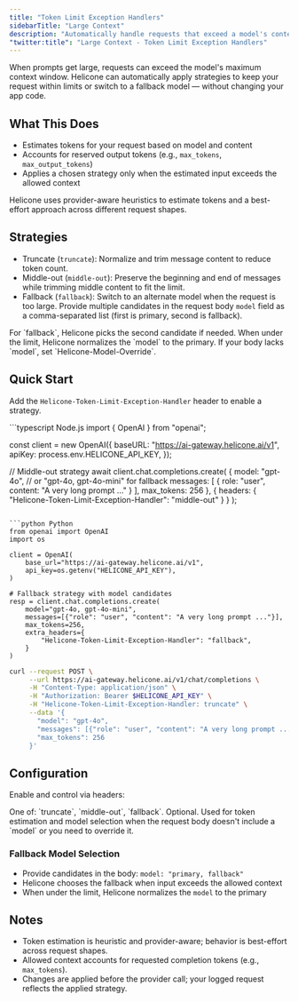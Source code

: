 ```yaml
---
title: "Token Limit Exception Handlers"
sidebarTitle: "Large Context"
description: "Automatically handle requests that exceed a model's context window using truncate, middle-out, or fallback strategies."
"twitter:title": "Large Context - Token Limit Exception Handlers"
---
```



When prompts get large, requests can exceed the model's maximum context window. Helicone can automatically apply strategies to keep your request within limits or switch to a fallback model — without changing your app code.

## What This Does

- Estimates tokens for your request based on model and content
- Accounts for reserved output tokens (e.g., `max_tokens`, `max_output_tokens`)
- Applies a chosen strategy only when the estimated input exceeds the allowed context

<Note>
Helicone uses provider-aware heuristics to estimate tokens and a best-effort approach across different request shapes.
</Note>

## Strategies

- Truncate (`truncate`): Normalize and trim message content to reduce token count.
- Middle-out (`middle-out`): Preserve the beginning and end of messages while trimming middle content to fit the limit.
- Fallback (`fallback`): Switch to an alternate model when the request is too large. Provide multiple candidates in the request body `model` field as a comma-separated list (first is primary, second is fallback).

<Info>
For `fallback`, Helicone picks the second candidate if needed. When under the limit, Helicone normalizes the `model` to the primary. If your body lacks `model`, set `Helicone-Model-Override`.
</Info>

## Quick Start

Add the `Helicone-Token-Limit-Exception-Handler` header to enable a strategy.

<CodeGroup>
```typescript Node.js
import { OpenAI } from "openai";

const client = new OpenAI({
  baseURL: "https://ai-gateway.helicone.ai/v1",
  apiKey: process.env.HELICONE_API_KEY,
});

// Middle-out strategy
await client.chat.completions.create(
  {
    model: "gpt-4o", // or "gpt-4o, gpt-4o-mini" for fallback
    messages: [
      { role: "user", content: "A very long prompt ..." }
    ],
    max_tokens: 256
  },
  {
    headers: {
      "Helicone-Token-Limit-Exception-Handler": "middle-out"
    }
  }
);
```

```python Python
from openai import OpenAI
import os

client = OpenAI(
    base_url="https://ai-gateway.helicone.ai/v1",
    api_key=os.getenv("HELICONE_API_KEY"),
)

# Fallback strategy with model candidates
resp = client.chat.completions.create(
    model="gpt-4o, gpt-4o-mini",
    messages=[{"role": "user", "content": "A very long prompt ..."}],
    max_tokens=256,
    extra_headers={
        "Helicone-Token-Limit-Exception-Handler": "fallback",
    }
)
```

```bash cURL
curl --request POST \
     --url https://ai-gateway.helicone.ai/v1/chat/completions \
     -H "Content-Type: application/json" \
     -H "Authorization: Bearer $HELICONE_API_KEY" \
     -H "Helicone-Token-Limit-Exception-Handler: truncate" \
     --data '{
       "model": "gpt-4o",
       "messages": [{"role": "user", "content": "A very long prompt ..."}],
       "max_tokens": 256
     }'
```

</CodeGroup>

## Configuration

Enable and control via headers:

<ParamField header="Helicone-Token-Limit-Exception-Handler" type="string" required>
  One of: `truncate`, `middle-out`, `fallback`.
</ParamField>

<ParamField header="Helicone-Model-Override" type="string">
  Optional. Used for token estimation and model selection when the request body doesn't include a `model` or you need to override it.
</ParamField>

### Fallback Model Selection

- Provide candidates in the body: `model: "primary, fallback"`
- Helicone chooses the fallback when input exceeds the allowed context
- When under the limit, Helicone normalizes the `model` to the primary

## Notes

- Token estimation is heuristic and provider-aware; behavior is best-effort across request shapes.
- Allowed context accounts for requested completion tokens (e.g., `max_tokens`).
- Changes are applied before the provider call; your logged request reflects the applied strategy.

<QuestionsSection />

